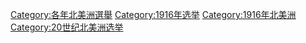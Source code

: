 [[Category:各年北美洲選舉|Category:各年北美洲選舉]]
[[Category:1916年选举|Category:1916年选举]]
[[Category:1916年北美洲|Category:1916年北美洲]]
[[Category:20世纪北美洲选举|Category:20世纪北美洲选举]]